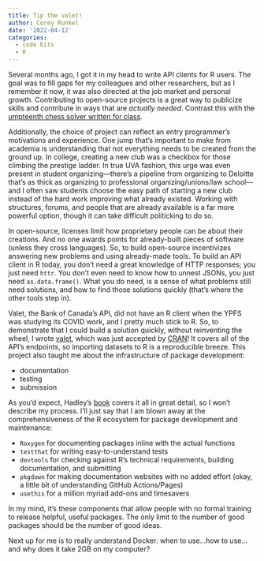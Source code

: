 ```yaml
---
title: Tip the valet!
author: Corey Runkel
date: '2022-04-12'
categories:
  - code bits
  - R
---
```


Several months ago, I got it in my head to write API clients for R users.
The goal was to fill gaps for my colleagues and other researchers, but as I remember it now, it was also directed at the job market and personal growth.
Contributing to open-source projects is a great way to publicize skills and contribute in ways that are *actually needed*.
Contrast this with the [umpteenth chess solver written for class](https://debarghyadas.com/writes/kpcb/).

Additionally, the choice of project can reflect an entry programmer's motivations and experience.
One jump that's important to make from academia is understanding that not everything needs to be created from the ground up.
In college, creating a new club was a checkbox for those climbing the prestige ladder.
In true UVA fashion, this urge was even present in student organizing---there's a pipeline from organizing to Deloitte that's as thick as organizing to professional organizing/unions/law school---and I often saw students choose the easy path of starting a new club instead of the hard work improving what already existed.
Working with structures, forums, and people that are already available is a far more powerful option, though it can take difficult politicking to do so.

In open-source, licenses limit how proprietary people can be about their creations.
And no one awards points for already-built pieces of software (unless they cross languages).
So, to build open-source incentivizes answering new problems and using already-made tools.
To build an API client in R today, you don't need a great knowledge of HTTP responses; you just need `httr`.
You don't even need to know how to unnest JSONs, you just need `as.data.frame()`.
What you do need, is a sense of what problems still need solutions, and how to find those solutions quickly (that's where the other tools step in).

Valet, the Bank of Canada's API, did not have an R client when the YPFS was studying its COVID work, and I pretty much stick to R.
So, to demonstrate that I could build a solution quickly, without reinventing the wheel, I wrote [valet](runkelcorey.github.io/valet/), which was just accepted by [CRAN](https://cran.r-project.org/package=valet)!
It covers all of the API's endpoints, so importing datasets to R is a reproducible breeze.
This project also taught me about the infrastructure of package development:

* documentation
* testing
* submission

As you'd expect, Hadley's [book](https://r-pkgs.org/) covers it all in great detail, so I won't describe my process.
I'll just say that I am blown away at the comprehensiveness of the R ecosystem for package development and maintenance:

* `Roxygen` for documenting packages inline with the actual functions
* `testthat` for writing easy-to-understand tests
* `devtools` for checking against R's technical requirements, building documentation, and submitting
* `pkgdown` for making documentation websites with no added effort (okay, a little bit of understanding GitHub Actions/Pages)
* `usethis` for a million myriad add-ons and timesavers

In my mind, it's these components that allow people with no formal training to release helpful, useful packages.
The only limit to the number of good packages should be the number of good ideas.

Next up for me is to really understand Docker: when to use...how to use...and why does it take 2GB on my computer?
